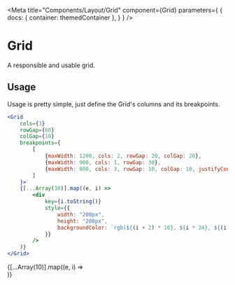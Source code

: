 
<Meta
    title="Components/Layout/Grid"
    component={Grid}
    parameters={
        {
            docs: {
                container: themedContainer
            },
        }
    }
/>

# Grid

A responsible and usable grid.

## Usage

Usage is pretty simple, just define the Grid's columns and its breakpoints.

````jsx
<Grid
    cols={3}
    rowGap={60}
    colGap={10}
    breakpoints={
        [
            {maxWidth: 1200, cols: 2, rowGap: 20, colGap: 20},
            {maxWidth: 900, cols: 1, rowGap: 30},
            {maxWidth: 800, cols: 3, rowGap: 10, colGap: 10, justifyContent: "flex-start"}
        ]
    }>
    {[...Array(10)].map((e, i) =>
        <div
            key={i.toString()}
            style={{
                width: "200px",
                height: "200px",
                backgroundColor: `rgb(${(i + 2) * 10}, ${i * 24}, ${(i + 1) * 30})`,
            }}
        />
    )}
</Grid>
````

<Canvas>
    <Grid
        cols={3}
        rowGap={60}
        colGap={10}
        breakpoints={
            [
                {maxWidth: 1200, cols: 2, rowGap: 20, colGap: 20},
                {maxWidth: 900, cols: 1, rowGap: 30},
                {maxWidth: 800, cols: 3, rowGap: 10, colGap: 10, justifyContent: "flex-start"}
            ]
        }>
        {[...Array(10)].map((e, i) =>
            <div
                key={i.toString()}
                style={{
                    width: "200px",
                    height: "200px",
                    backgroundColor: `rgb(${(i + 2) * 10}, ${i * 24}, ${(i + 1) * 30})`,
                }}
            />
        )}
    </Grid>
</Canvas>
